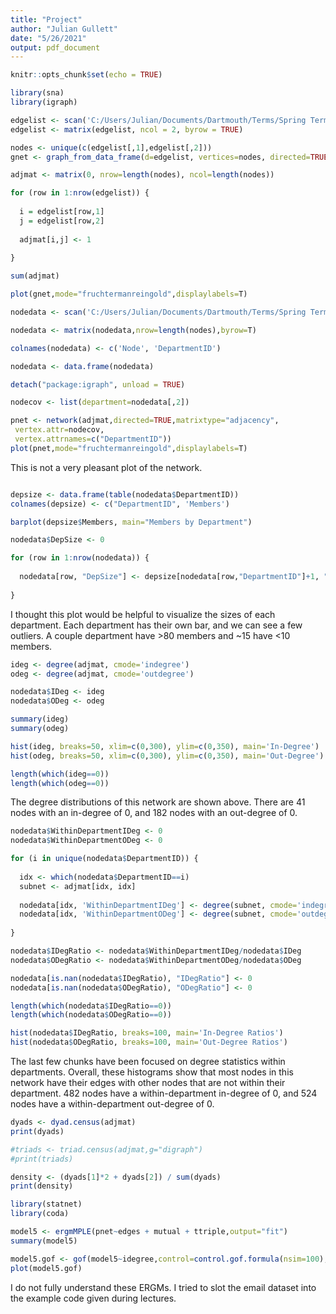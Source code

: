 ---
title: "Project"
author: "Julian Gullett"
date: "5/26/2021"
output: pdf_document
---

```{r setup, include=FALSE}
knitr::opts_chunk$set(echo = TRUE)
```

```{r}

library(sna)
library(igraph)

edgelist <- scan('C:/Users/Julian/Documents/Dartmouth/Terms/Spring Term/QBS 122/Project/email-Eu-core.txt/email-Eu-core.txt')
edgelist <- matrix(edgelist, ncol = 2, byrow = TRUE)

nodes <- unique(c(edgelist[,1],edgelist[,2]))
gnet <- graph_from_data_frame(d=edgelist, vertices=nodes, directed=TRUE)

adjmat <- matrix(0, nrow=length(nodes), ncol=length(nodes))

for (row in 1:nrow(edgelist)) {
  
  i = edgelist[row,1]
  j = edgelist[row,2]
  
  adjmat[i,j] <- 1
  
}

sum(adjmat)

plot(gnet,mode="fruchtermanreingold",displaylabels=T)

```

```{r}

nodedata <- scan('C:/Users/Julian/Documents/Dartmouth/Terms/Spring Term/QBS 122/Project/email-Eu-core-department-labels.txt/email-Eu-core-department-labels.txt')

nodedata <- matrix(nodedata,nrow=length(nodes),byrow=T)

colnames(nodedata) <- c('Node', 'DepartmentID')

nodedata <- data.frame(nodedata)

detach("package:igraph", unload = TRUE)

```


```{r}

nodecov <- list(department=nodedata[,2])

pnet <- network(adjmat,directed=TRUE,matrixtype="adjacency",
 vertex.attr=nodecov,
 vertex.attrnames=c("DepartmentID"))
plot(pnet,mode="fruchtermanreingold",displaylabels=T)

```

This is not a very pleasant plot of the network.  

```{r}



```


```{r}

depsize <- data.frame(table(nodedata$DepartmentID))
colnames(depsize) <- c("DepartmentID", 'Members')

barplot(depsize$Members, main="Members by Department")

nodedata$DepSize <- 0

for (row in 1:nrow(nodedata)) {
  
  nodedata[row, "DepSize"] <- depsize[nodedata[row,"DepartmentID"]+1, "Members"]
  
}

```
I thought this plot would be helpful to visualize the sizes of each department.  Each department has their own bar, and we can see a few outliers.  A couple department have >80 members and ~15 have <10 members.  


```{r}

ideg <- degree(adjmat, cmode='indegree')
odeg <- degree(adjmat, cmode='outdegree')

nodedata$IDeg <- ideg 
nodedata$ODeg <- odeg 

summary(ideg)
summary(odeg)

hist(ideg, breaks=50, xlim=c(0,300), ylim=c(0,350), main='In-Degree')
hist(odeg, breaks=50, xlim=c(0,300), ylim=c(0,350), main='Out-Degree')

length(which(ideg==0))
length(which(odeg==0))

```
The degree distributions of this network are shown above.  There are 41 nodes with an in-degree of 0, and 182 nodes with an out-degree of 0.  

```{r error=TRUE}

nodedata$WithinDepartmentIDeg <- 0 
nodedata$WithinDepartmentODeg <- 0 

for (i in unique(nodedata$DepartmentID)) {
  
  idx <- which(nodedata$DepartmentID==i)
  subnet <- adjmat[idx, idx]
  
  nodedata[idx, 'WithinDepartmentIDeg'] <- degree(subnet, cmode='indegree')
  nodedata[idx, 'WithinDepartmentODeg'] <- degree(subnet, cmode='outdegree')
  
}

```


```{r}

nodedata$IDegRatio <- nodedata$WithinDepartmentIDeg/nodedata$IDeg
nodedata$ODegRatio <- nodedata$WithinDepartmentODeg/nodedata$ODeg

nodedata[is.nan(nodedata$IDegRatio), "IDegRatio"] <- 0
nodedata[is.nan(nodedata$ODegRatio), "ODegRatio"] <- 0

```


```{r}

length(which(nodedata$IDegRatio==0))
length(which(nodedata$ODegRatio==0))

hist(nodedata$IDegRatio, breaks=100, main='In-Degree Ratios')
hist(nodedata$ODegRatio, breaks=100, main='Out-Degree Ratios')

```

The last few chunks have been focused on degree statistics within departments.  Overall, these histograms show that most nodes in this network have their edges with other nodes that are not within their department.  482 nodes have a within-department in-degree of 0, and 524 nodes have a within-department out-degree of 0.  


```{r}

dyads <- dyad.census(adjmat)
print(dyads)

#triads <- triad.census(adjmat,g="digraph")
#print(triads)

density <- (dyads[1]*2 + dyads[2]) / sum(dyads)
print(density)

```


```{r}

library(statnet)
library(coda)

```


```{r}

model5 <- ergmMPLE(pnet~edges + mutual + ttriple,output="fit")
summary(model5)

model5.gof <- gof(model5~idegree,control=control.gof.formula(nsim=100),verbose=F)
plot(model5.gof)

```

I do not fully understand these ERGMs.  I tried to slot the email dataset into the example code given during lectures.  




